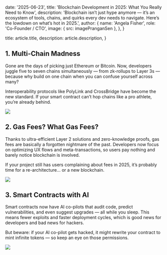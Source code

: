 
  date: '2025-06-23',
  title: 'Blockchain Development in 2025: What You Really Need to Know',
  description:
    'Blockchain isn’t just hype anymore — it’s an ecosystem of tools, chains, and quirks every dev needs to navigate. Here’s the lowdown on what’s hot in 2025.',
  author: {
    name: 'Angela Fisher',
    role: 'Co-Founder / CTO',
    image: { src: imagePranganSen },
  },
}

  title: article.title,
  description: article.description,
}

## 1. Multi-Chain Madness

Gone are the days of picking just Ethereum or Bitcoin. Now, developers juggle five to seven chains simultaneously — from zk-rollups to Layer 3s — because why build on one chain when you can confuse yourself across many?

Interoperability protocols like PolyLink and CrossBridge have become the new standard. If your smart contract can’t hop chains like a pro athlete, you’re already behind.

![](./multi-chain.jpg)

## 2. Gas Fees? What Gas Fees?

Thanks to ultra-efficient Layer 2 solutions and zero-knowledge proofs, gas fees are basically a forgotten nightmare of the past. Developers now focus on optimizing UX flows and meta-transactions, so users pay nothing and barely notice blockchain is involved.

If your project still has users complaining about fees in 2025, it’s probably time for a re-architecture… or a new blockchain.

![](./gas-fees.jpg)

## 3. Smart Contracts with AI

Smart contracts now have AI co-pilots that audit code, predict vulnerabilities, and even suggest upgrades — all while you sleep. This means fewer exploits and faster deployment cycles, which is good news for developers and bad news for hackers.

But beware: if your AI co-pilot gets hacked, it might rewrite your contract to mint infinite tokens — so keep an eye on those permissions.

![](./smart-contracts.jpg)
